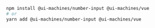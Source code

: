 ```bash
npm install @ui-machines/number-input @ui-machines/vue
# or
yarn add @ui-machines/number-input @ui-machines/vue
```
